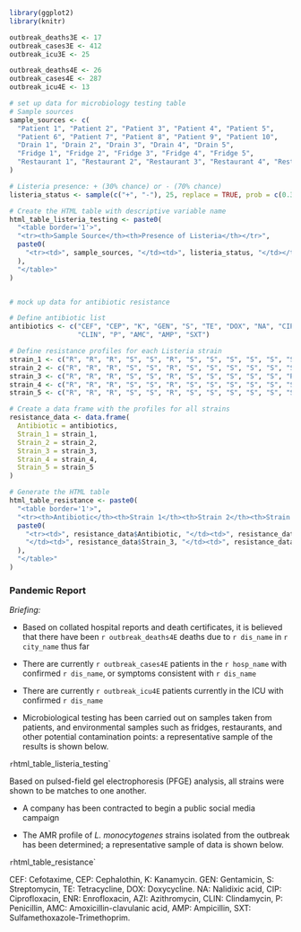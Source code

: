 ```r

library(ggplot2)
library(knitr)

outbreak_deaths3E <- 17
outbreak_cases3E <- 412
outbreak_icu3E <- 25

outbreak_deaths4E <- 26
outbreak_cases4E <- 287
outbreak_icu4E <- 13

# set up data for microbiology testing table
# Sample sources
sample_sources <- c(
  "Patient 1", "Patient 2", "Patient 3", "Patient 4", "Patient 5", 
  "Patient 6", "Patient 7", "Patient 8", "Patient 9", "Patient 10", 
  "Drain 1", "Drain 2", "Drain 3", "Drain 4", "Drain 5",
  "Fridge 1", "Fridge 2", "Fridge 3", "Fridge 4", "Fridge 5",
  "Restaurant 1", "Restaurant 2", "Restaurant 3", "Restaurant 4", "Restaurant 5"
)

# Listeria presence: + (30% chance) or - (70% chance)
listeria_status <- sample(c("+", "-"), 25, replace = TRUE, prob = c(0.3, 0.7))

# Create the HTML table with descriptive variable name
html_table_listeria_testing <- paste0(
  "<table border='1'>",
  "<tr><th>Sample Source</th><th>Presence of Listeria</th></tr>",
  paste0(
    "<tr><td>", sample_sources, "</td><td>", listeria_status, "</td></tr>", collapse = "\n"
  ),
  "</table>"
)


# mock up data for antibiotic resistance

# Define antibiotic list
antibiotics <- c("CEF", "CEP", "K", "GEN", "S", "TE", "DOX", "NA", "CIP", "ENR", "AZI", 
                 "CLIN", "P", "AMC", "AMP", "SXT")

# Define resistance profiles for each Listeria strain
strain_1 <- c("R", "R", "R", "S", "S", "R", "S", "S", "S", "S", "S", "S", "S", "R", "S", "S")
strain_2 <- c("R", "R", "R", "S", "S", "R", "S", "S", "S", "S", "S", "S", "S", "R", "S", "S")
strain_3 <- c("R", "R", "R", "S", "S", "R", "S", "S", "S", "S", "S", "R", "S", "R", "S", "S")
strain_4 <- c("R", "R", "R", "S", "S", "R", "S", "S", "S", "S", "S", "S", "S", "R", "S", "S")
strain_5 <- c("R", "R", "R", "S", "S", "R", "S", "S", "S", "S", "S", "S", "S", "R", "S", "R")

# Create a data frame with the profiles for all strains
resistance_data <- data.frame(
  Antibiotic = antibiotics,
  Strain_1 = strain_1,
  Strain_2 = strain_2,
  Strain_3 = strain_3,
  Strain_4 = strain_4,
  Strain_5 = strain_5
)

# Generate the HTML table
html_table_resistance <- paste0(
  "<table border='1'>",
  "<tr><th>Antibiotic</th><th>Strain 1</th><th>Strain 2</th><th>Strain 3</th><th>Strain 4</th><th>Strain 5</th></tr>",
  paste0(
    "<tr><td>", resistance_data$Antibiotic, "</td><td>", resistance_data$Strain_1, "</td><td>", resistance_data$Strain_2, 
    "</td><td>", resistance_data$Strain_3, "</td><td>", resistance_data$Strain_4, "</td><td>", resistance_data$Strain_5, "</td></tr>", collapse = "\n"
  ),
  "</table>"
)
```

### Pandemic Report {.unnumbered}

*Briefing:*

* Based on collated hospital reports and death certificates, it is believed that there have been `r outbreak_deaths4E` deaths due to `r dis_name` in `r city_name` thus far

* There are currently `r outbreak_cases4E` patients in the `r hosp_name` with confirmed `r dis_name`, or symptoms consistent with `r dis_name`

* There are currently `r outbreak_icu4E`  patients currently in the ICU with confirmed `r dis_name`

* Microbiological testing has been carried out on samples taken from patients, and environmental samples such as fridges, restaurants, and other potential contamination points: a representative sample of the results is shown below.

`r `html_table_listeria_testing`

Based on pulsed-field gel electrophoresis (PFGE) analysis, all strains were shown to be matches to one another.


* A company has been contracted to begin a public social media campaign

* The AMR profile of <i>L. monocytogenes</i> strains isolated from the outbreak has been determined; a representative sample of data is shown below. 

`r `html_table_resistance`

CEF: Cefotaxime, CEP: Cephalothin, K: Kanamycin. GEN: Gentamicin, S: Streptomycin, TE: Tetracycline, DOX: Doxycycline. NA: Nalidixic acid, CIP: Ciprofloxacin, ENR: Enrofloxacin, AZI: Azithromycin, CLIN: Clindamycin, P: Penicillin, AMC: Amoxicillin-clavulanic acid, AMP: Ampicillin, SXT: Sulfamethoxazole-Trimethoprim.